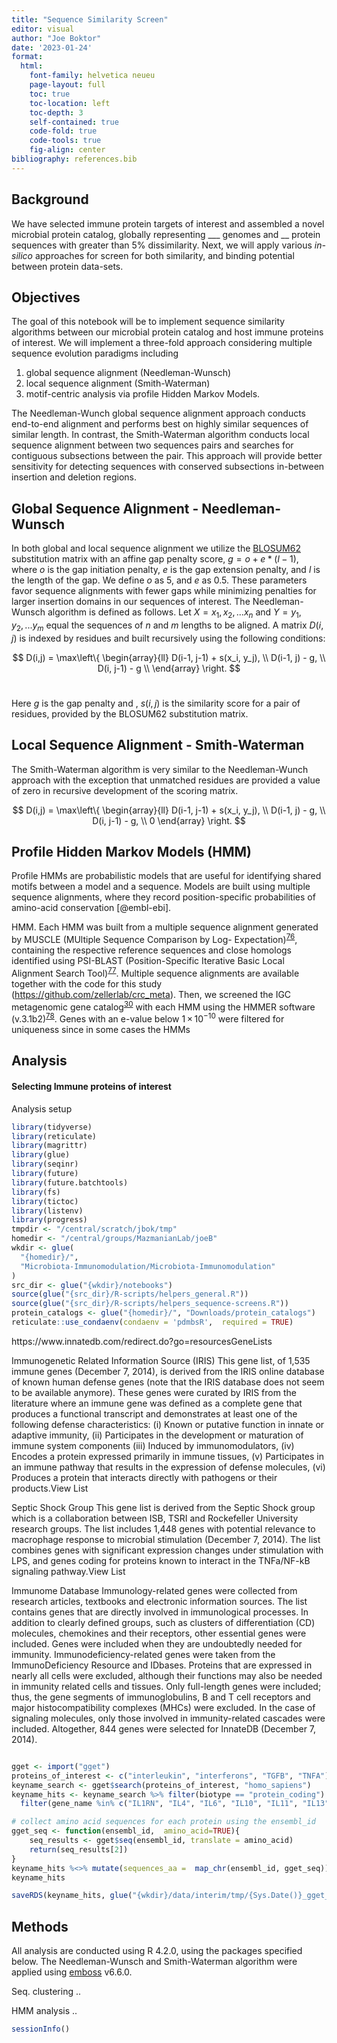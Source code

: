 ```yaml
---
title: "Sequence Similarity Screen"
editor: visual
author: "Joe Boktor"
date: '2023-01-24'
format: 
  html:
    font-family: helvetica neueu
    page-layout: full
    toc: true
    toc-location: left
    toc-depth: 3
    self-contained: true
    code-fold: true
    code-tools: true
    fig-align: center
bibliography: references.bib
---
```


## Background

We have selected immune protein targets of interest and assembled a novel microbial protein catalog, globally representing \_\_\_ genomes and \_\_ protein sequences with greater than 5% dissimilarity. Next, we will apply various *in-silico* approaches for screen for both similarity, and binding potential between protein data-sets.

## Objectives

The goal of this notebook will be to implement sequence similarity algorithms between our microbial protein catalog and host immune proteins of interest. We will implement a three-fold approach considering multiple sequence evolution paradigms including

1.  global sequence alignment (Needleman-Wunsch)
2.  local sequence alignment (Smith-Waterman)
3.  motif-centric analysis via profile Hidden Markov Models.

The Needleman-Wunch global sequence alignment approach conducts end-to-end alignment and performs best on highly similar sequences of similar length. In contrast, the Smith-Waterman algorithm conducts local sequence alignment between two sequences pairs and searches for contiguous subsections between the pair. This approach will provide better sensitivity for detecting sequences with conserved subsections in-between insertion and deletion regions.

## Global Sequence Alignment - Needleman-Wunsch

In both global and local sequence alignment we utilize the [BLOSUM62](https://www.nature.com/articles/nbt0804-1035) substitution matrix with an affine gap penalty score, $g = o + e * (l-1)$, where $o$ is the gap initiation penalty, $e$ is the gap extension penalty, and $l$ is the length of the gap. We define $o$ as 5, and $e$ as 0.5. These parameters favor sequence alignments with fewer gaps while minimizing penalties for larger insertion domains in our sequences of interest. The Needleman-Wunsch algorithm is defined as follows. Let $X=x_1,x_2,...x_n$ and $Y=y_1, y_2,... y_m$ equal the sequences of $n$ and $m$ lengths to be aligned. A matrix $D(i,j)$ is indexed by residues and built recursively using the following conditions:

$$
D(i,j) = \max\left\{ 
  \begin{array}{ll}
    D(i-1, j-1) + s(x_i, y_j), \\ 
    D(i-1, j) - g, \\
    D(i, j-1) - g \\
  \end{array}
\right.
$$\

Here $g$ is the gap penalty and , $s(i,j)$ is the similarity score for a pair of residues, provided by the BLOSUM62 substitution matrix.

## Local Sequence Alignment - Smith-Waterman 

The Smith-Waterman algorithm is very similar to the Needleman-Wunch approach with the exception that unmatched residues are provided a value of zero in recursive development of the scoring matrix.

$$
D(i,j) = \max\left\{ 
  \begin{array}{ll}
    D(i-1, j-1) + s(x_i, y_j), \\ 
    D(i-1, j) - g, \\
    D(i, j-1) - g, \\
    0
  \end{array}
\right.
$$

## Profile Hidden Markov Models (HMM)

Profile HMMs are probabilistic models that are useful for identifying shared motifs between a model and a sequence. Models are built using multiple sequence alignments, where they record position-specific probabilities of amino-acid conservation [@embl-ebi].

HMM. Each HMM was built from a multiple sequence alignment generated by MUSCLE (MUltiple Sequence Comparison by Log- Expectation)^[76](https://www.nature.com/articles/s41591-019-0406-6#ref-CR76 "Edgar, R. C. MUSCLE: multiple sequence alignment with high accuracy and high throughput. Nucleic Acids Res. 32, 1792–1797 (2004).")^, containing the respective reference sequences and close homologs identified using PSI-BLAST (Position-Specific Iterative Basic Local Alignment Search Tool)^[77](https://www.nature.com/articles/s41591-019-0406-6#ref-CR77 "Altschul, S. F. et al. Gapped BLAST and PSI-BLAST: a new generation of protein database search programs. Nucleic Acids Res. 25, 3389–3402 (1997).")^. Multiple sequence alignments are available together with the code for this study (<https://github.com/zellerlab/crc_meta>). Then, we screened the IGC metagenomic gene catalog^[30](https://www.nature.com/articles/s41591-019-0406-6#ref-CR30 "Li, J. et al. An integrated catalog of reference genes in the human gut microbiome. Nat. Biotechnol. 32, 834–841 (2014).")^ with each HMM using the HMMER software (v.3.1b2)^[78](https://www.nature.com/articles/s41591-019-0406-6#ref-CR78 "Eddy, S. R. Accelerated profile HMM searches. PLoS Comput. Biol. 7, e1002195 (2011).")^. Genes with an e-value below 1 × 10^−10^ were filtered for uniqueness since in some cases the HMMs

## Analysis
#### Selecting Immune proteins of interest

Analysis setup
```r
library(tidyverse)
library(reticulate)
library(magrittr)
library(glue)
library(seqinr)
library(future)
library(future.batchtools)
library(fs)
library(tictoc)
library(listenv)
library(progress)
tmpdir <- "/central/scratch/jbok/tmp"
homedir <- "/central/groups/MazmanianLab/joeB"
wkdir <- glue(
  "{homedir}/",
  "Microbiota-Immunomodulation/Microbiota-Immunomodulation"
)
src_dir <- glue("{wkdir}/notebooks")
source(glue("{src_dir}/R-scripts/helpers_general.R"))
source(glue("{src_dir}/R-scripts/helpers_sequence-screens.R"))
protein_catalogs <- glue("{homedir}/", "Downloads/protein_catalogs")
reticulate::use_condaenv(condaenv = 'pdmbsR',  required = TRUE)
```

https://www.innatedb.com/redirect.do?go=resourcesGeneLists

Immunogenetic Related Information Source (IRIS)
This gene list, of 1,535 immune genes (December 7, 2014), is derived from the IRIS online database of known human defense genes (note that the IRIS database does not seem to be available anymore).
These genes were curated by IRIS from the literature where an immune gene was defined as a complete gene that produces a functional transcript and demonstrates at least one of the following defense characteristics: (i) Known or putative function in innate or adaptive immunity, (ii) Participates in the development or maturation of immune system components (iii) Induced by immunomodulators, (iv) Encodes a protein expressed primarily in immune tissues, (v) Participates in an immune pathway that results in the expression of defense molecules, (vi) Produces a protein that interacts directly with pathogens or their products.View List

Septic Shock Group
This gene list is derived from the Septic Shock group which is a collaboration between ISB, TSRI and Rockefeller University research groups.
The list includes 1,448 genes with potential relevance to macrophage response to microbial stimulation (December 7, 2014). The list combines genes with significant expression changes under stimulation with LPS, and genes coding for proteins known to interact in the TNFa/NF-kB signaling pathway.View List

Immunome Database
Immunology-related genes were collected from research articles, textbooks and electronic information sources. The list contains genes that are directly involved in immunological processes. In addition to clearly defined groups, such as clusters of differentiation (CD) molecules, chemokines and their receptors, other essential genes were included. Genes were included when they are undoubtedly needed for immunity. Immunodeficiency-related genes were taken from the ImmunoDeficiency Resource and IDbases. Proteins that are expressed in nearly all cells were excluded, although their functions may also be needed in immunity related cells and tissues. Only full-length genes were included; thus, the gene segments of immunoglobulins, B and T cell receptors and major histocompatibility complexes (MHCs) were excluded. In the case of signaling molecules, only those involved in immunity-related cascades were included. Altogether, 844 genes were selected for InnateDB (December 7, 2014).

```r



```

 
```r
gget <- import("gget")
proteins_of_interest <- c("interleukin", "interferons", "TGFB", "TNFA")
keyname_search <- gget$search(proteins_of_interest, "homo_sapiens")
keyname_hits <- keyname_search %>% filter(biotype == "protein_coding") %>% 
  filter(gene_name %in% c("IL1RN", "IL4", "IL6", "IL10", "IL11", "IL13"))

# collect amino acid sequences for each protein using the ensembl_id
gget_seq <- function(ensembl_id,  amino_acid=TRUE){
    seq_results <- gget$seq(ensembl_id, translate = amino_acid)
    return(seq_results[2])
}
keyname_hits %<>% mutate(sequences_aa =  map_chr(ensembl_id, gget_seq))
keyname_hits

saveRDS(keyname_hits, glue("{wkdir}/data/interim/tmp/{Sys.Date()}_gget_proteins-of-interest.rds"))

```


## Methods

All analysis are conducted using R 4.2.0, using the packages specified below. The Needleman-Wunsch and Smith-Waterman algorithm were applied using [emboss](https://anaconda.org/bioconda/emboss) v6.6.0.

Seq. clustering ..

HMM analysis ..

```r

sessionInfo()
```
